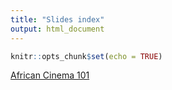 ```yaml
---
title: "Slides index"
output: html_document
---
```


```r
knitr::opts_chunk$set(echo = TRUE)
```

[African Cinema 101](https://mroberts1.github.io/slides/african-cinema101.html)